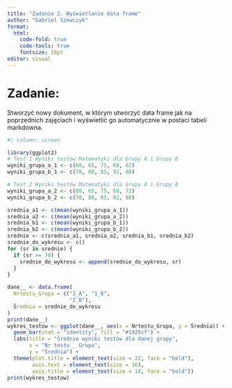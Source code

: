 ```yaml
---
title: "Zadanie 2. Wyświetlanie data frame"
author: "Gabriel Szewczyk"
format: 
  html:
    code-fold: true
    code-tools: true
    fontsize: 18pt
editor: visual
---
```


# Zadanie: 
Stworzyć nowy dokument, w którym utworzyć data frame jak na poprzednich zajęciach i wyświetlić go automatycznie w postaci tabeli markdowna.

```r
#| column: screen

library(ggplot2)
# Test 1 Wyniki testów Matematyki dla Grupy A i Grupy B
wyniki_grupa_a_1 <- c(60, 65, 75, 68, 62)
wyniki_grupa_b_1 <- c(78, 80, 85, 92, 88)

# Test 2 Wyniki testów Matematyki dla Grupy A i Grupy B
wyniki_grupa_a_2 <- c(80, 65, 75, 68, 72)
wyniki_grupa_b_2 <- c(78, 80, 85, 92, 88)

srednia_a1 <- c(mean(wyniki_grupa_a_1))
srednia_a2 <- c(mean(wyniki_grupa_a_2))
srednia_b1 <- c(mean(wyniki_grupa_b_1))
srednia_b2 <- c(mean(wyniki_grupa_b_2))
srednie <- c(srednia_a1, srednia_a2, srednia_b1, srednia_b2)
srednie_do_wykresu <- c()
for (sr in srednie) {
  if (sr >= 70) {
    srednie_do_wykresu <- append(srednie_do_wykresu, sr)
  }
}

dane__ <- data.frame(
  Nrtestu_Grupa = c("2_A", "1_B",
                    "2_B"),
  Średnia = srednie_do_wykresu
)
print(dane__)
wykres_testow <- ggplot(dane__, aes(x = Nrtestu_Grupa, y = Średnia)) +
  geom_bar(stat = "identity", fill = "#1925cf") +
  labs(title = "Średnie wyniki testów dla danej grupy",
       x = "Nr testu _ Grupa",
       y = "Średnia") +
  theme(plot.title = element_text(size = 22, face = "bold"),
        axis.text = element_text(size = 16),
        axis.title = element_text(size = 18, face = "bold"))
print(wykres_testow)
```

